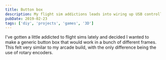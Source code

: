 ```yaml
---
title: Button box
description: My flight sim addictions leads into wiring up USB controllers
pubDate: 2019-02-23
tags: ['diy', 'projects', 'games', '3D']
---
```



I've gotten a little addicted to flight sims lately and decided I wanted to make a generic button box that would work in a bunch of different frames. This felt very similar to my arcade build, with the only difference being the use of rotary encoders.

<Gallery name="buttonbox" />
